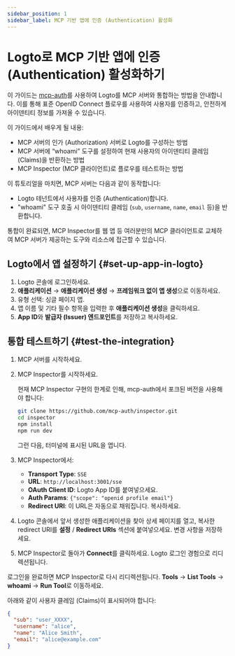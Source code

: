 ```yaml
---
sidebar_position: 1
sidebar_label: MCP 기반 앱에 인증 (Authentication) 활성화
---
```



# Logto로 MCP 기반 앱에 인증 (Authentication) 활성화하기

이 가이드는 [mcp-auth](https://mcp-auth.dev)를 사용하여 Logto를 MCP 서버와 통합하는 방법을 안내합니다. 이를 통해 표준 OpenID Connect 플로우를 사용하여 사용자를 인증하고, 안전하게 아이덴티티 정보를 가져올 수 있습니다.

이 가이드에서 배우게 될 내용:

- MCP 서버의 인가 (Authorization) 서버로 Logto를 구성하는 방법
- MCP 서버에 “whoami” 도구를 설정하여 현재 사용자의 아이덴티티 클레임 (Claims)을 반환하는 방법
- MCP Inspector (MCP 클라이언트)로 플로우를 테스트하는 방법

이 튜토리얼을 마치면, MCP 서버는 다음과 같이 동작합니다:

- Logto 테넌트에서 사용자를 인증 (Authentication)합니다.
- "whoami" 도구 호출 시 아이덴티티 클레임 (`sub`, `username`, `name`, `email` 등)을 반환합니다.

통합이 완료되면, MCP Inspector를 웹 앱 등 여러분만의 MCP 클라이언트로 교체하여 MCP 서버가 제공하는 도구와 리소스에 접근할 수 있습니다.

<Prerequisites />

## Logto에서 앱 설정하기 \{#set-up-app-in-logto}

1. Logto 콘솔에 로그인하세요.
2. <CloudLink to="/applications">**애플리케이션**</CloudLink> → **애플리케이션 생성** → **프레임워크
   없이 앱 생성**으로 이동하세요.
3. 유형 선택: 싱글 페이지 앱.
4. 앱 이름 및 기타 필수 항목을 입력한 후 **애플리케이션 생성**을 클릭하세요.
5. **App ID**와 **발급자 (Issuer) 엔드포인트**를 저장하고 복사하세요.

<SetUpServer />

## 통합 테스트하기 \{#test-the-integration}

1. MCP 서버를 시작하세요.
2. MCP Inspector를 시작하세요.

   현재 MCP Inspector 구현의 한계로 인해, mcp-auth에서 포크된 버전을 사용해야 합니다:

   ```bash
   git clone https://github.com/mcp-auth/inspector.git
   cd inspector
   npm install
   npm run dev
   ```

   그런 다음, 터미널에 표시된 URL을 엽니다.

3. MCP Inspector에서:

   - **Transport Type**: `SSE`
   - **URL**: `http://localhost:3001/sse`
   - **OAuth Client ID**: Logto App ID를 붙여넣으세요.
   - **Auth Params**: `{"scope": "openid profile email"}`
   - **Redirect URI**: 이 URL은 자동으로 채워집니다. 복사하세요.

4. Logto 콘솔에서 앞서 생성한 애플리케이션을 찾아 상세 페이지를 열고, 복사한 redirect URI를 **설정** / **Redirect URIs** 섹션에 붙여넣으세요. 변경 사항을 저장하세요.
5. MCP Inspector로 돌아가 **Connect**를 클릭하세요. Logto 로그인 경험으로 리디렉션됩니다.

로그인을 완료하면 MCP Inspector로 다시 리디렉션됩니다. **Tools** -> **List Tools** -> **whoami** -> **Run Tool**로 이동하세요.

아래와 같이 사용자 클레임 (Claims)이 표시되어야 합니다:

```json
{
  "sub": "user_XXXX",
  "username": "alice",
  "name": "Alice Smith",
  "email": "alice@example.com"
}
```

<SampleCode />
